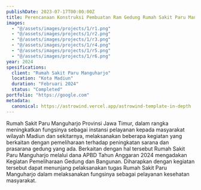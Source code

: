 ```yaml
---
publishDate: 2023-07-17T00:00:00Z
title: Perencanaan Konstruksi Pembuatan Ram Gedung Rumah Sakit Paru Manguharjo Provinsi Jawa Timur
images: 
  - "@/assets/images/projects/1/r1.png"
  - "@/assets/images/projects/1/r2.png"
  - "@/assets/images/projects/1/r3.png"
  - "@/assets/images/projects/1/r4.png"
  - "@/assets/images/projects/1/r5.png"
  - "@/assets/images/projects/1/r6.png"
year: 2024
spesifications:
  client: "Rumah Sakit Paru Manguharjo"
  location: "Kota Madiun"
  duration: "Februari 2024"
  status: "Completed"
portfolio: "https://google.com"
metadata:
  canonical: https://astrowind.vercel.app/astrowind-template-in-depth
---
```


Rumah Sakit Paru Manguharjo Provinsi Jawa Timur, dalam rangka meningkatkan fungsinya sebagai instansi pelayanan kepada masyarakat wilayah Madiun dan sekitarnya, melaksanakan beberapa kegiatan yang berkaitan dengan pemeliharaan terhadap peningkatan sarana dan prasarana gedung yang ada. Berkaitan dengan hal tersebut Rumah Sakit Paru Manguharjo melalui dana APBD Tahun Anggaran 2024 mengadakan Kegiatan Pemeliharaan Gedung dan Bangunan. Diharapkan dengan kegiatan tersebut dapat menunjang pelaksanakan tugas Rumah Sakit Paru Manguharjo dalam melaksanakan fungsinya sebagai pelayanan kesehatan masyarakat.
